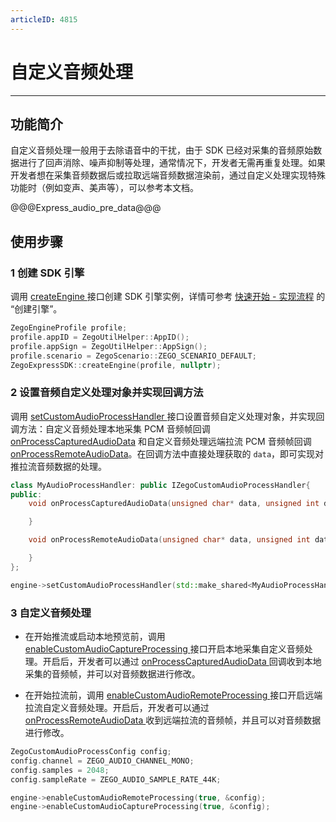 ```yaml
---
articleID: 4815
---
```

# 自定义音频处理

---

## 功能简介

自定义音频处理一般用于去除语音中的干扰，由于 SDK 已经对采集的音频原始数据进行了回声消除、噪声抑制等处理，通常情况下，开发者无需再重复处理。如果开发者想在采集音频数据后或拉取远端音频数据渲染前，通过自定义处理实现特殊功能时（例如变声、美声等），可以参考本文档。

@@@Express_audio_pre_data@@@

## 使用步骤

### 1 创建 SDK 引擎

调用 [createEngine ](/zh/api?doc=Express_Video_SDK_API~CPP~class~zego-express-zego-express-sdk#create-engine) 接口创建 SDK 引擎实例，详情可参考 [快速开始 - 实现流程](!Integration/Solution_Implementation#CreateEngine) 的 “创建引擎”。

```cpp
ZegoEngineProfile profile;
profile.appID = ZegoUtilHelper::AppID();
profile.appSign = ZegoUtilHelper::AppSign();
profile.scenario = ZegoScenario::ZEGO_SCENARIO_DEFAULT;
ZegoExpressSDK::createEngine(profile, nullptr);
```

### 2 设置音频自定义处理对象并实现回调方法

调用 [setCustomAudioProcessHandler ](/zh/api?doc=Express_Video_SDK_API~CPP~class~zego-express-i-zego-express-engine#set-custom-audio-process-handler) 接口设置音频自定义处理对象，并实现回调方法：自定义音频处理本地采集 PCM 音频帧回调 [onProcessCapturedAudioData](@onProcessCapturedAudioData) 和自定义音频处理远端拉流 PCM 音频帧回调 [onProcessRemoteAudioData](@onProcessRemoteAudioData)。在回调方法中直接处理获取的 `data`，即可实现对推拉流音频数据的处理。

```C++
class MyAudioProcessHandler: public IZegoCustomAudioProcessHandler{
public:
    void onProcessCapturedAudioData(unsigned char* data, unsigned int dataLength, ZegoAudioFrameParam* param, double timestamp) override{

    }

    void onProcessRemoteAudioData(unsigned char* data, unsigned int dataLength, ZegoAudioFrameParam* param, const std::string& streamID, double timestamp) override {

    }
};

engine->setCustomAudioProcessHandler(std::make_shared<MyAudioProcessHandler>());
```

### 3 自定义音频处理

- 在开始推流或启动本地预览前，调用 [enableCustomAudioCaptureProcessing ](/zh/api?doc=Express_Video_SDK_API~CPP~class~zego-express-i-zego-express-engine#enable-custom-audio-capture-processing) 接口开启本地采集自定义音频处理。开启后，开发者可以通过 [onProcessCapturedAudioData ](/zh/api?doc=Express_Video_SDK_API~CPP~class~zego-express-i-zego-custom-audio-process-handler#on-process-captured-audio-data) 回调收到本地采集的音频帧，并可以对音频数据进行修改。

- 在开始拉流前，调用 [enableCustomAudioRemoteProcessing ](/zh/api?doc=Express_Video_SDK_API~CPP~class~zego-express-i-zego-express-engine#enable-custom-audio-remote-processing) 接口开启远端拉流自定义音频处理。开启后，开发者可以通过 [onProcessRemoteAudioData ](/zh/api?doc=Express_Video_SDK_API~CPP~class~zego-express-i-zego-custom-audio-process-handler#on-process-remote-audio-data) 收到远端拉流的音频帧，并且可以对音频数据进行修改。

```C++
ZegoCustomAudioProcessConfig config;
config.channel = ZEGO_AUDIO_CHANNEL_MONO;
config.samples = 2048;
config.sampleRate = ZEGO_AUDIO_SAMPLE_RATE_44K;

engine->enableCustomAudioRemoteProcessing(true, &config);
engine->enableCustomAudioCaptureProcessing(true, &config);
```
